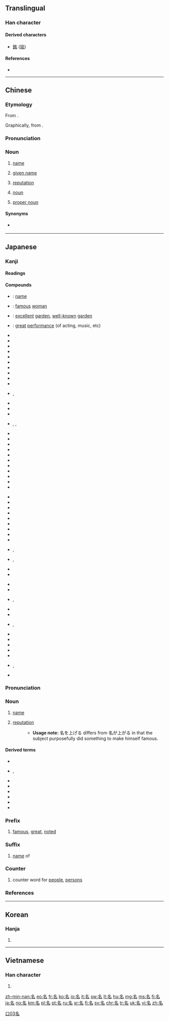 ==Translingual==
{{stroke order|strokes=6}}

===Han character===
{{Han char|rn=30|rad=口|as=03|sn=6|four=27600|canj=NIR|ids=⿱夕口}}

====Derived characters====
* [[銘]] ([[铭]])

====References====
* {{Han ref|kx=0175.090|dkj=03297|dj=0391.020|hdz=10582.060|uh=540D|ud=21517|bh=A657|bd=42583}}

----

==Chinese==
{{zh-forms}}

===Etymology===
From {{etyl|sit-pro|zh}} {{m|sit-pro|*r-miŋ}}.

Graphically, from {{Han compound|夕|t1=crescent|口}}.

===Pronunciation===
{{zh-pron
|m=míng,er=y
|ma=y
|c=meng2,meng4,ming4
|h=poj=miàng
|mn=miâ/bêng
|w=3min
|mc=y
|oc=y
|cat=n
}}

===Noun===
{{zh-noun}}

# [[name]]
#: {{zh-usex|凡 接待 他 的，就是 信 他 '''名''' 的 人，他 就 賜 他們 權柄，作 ^神 的 儿女。|But as many as received him, to them gave he power to become the sons of God, even to them that believe on his '''name'''.|ref=[http://wordproject.org/multi/bi_en_cn_py.htm John 1.12]}}
# {{cx|Min Nan|lang=zh}} [[given name]]
# [[reputation]]
#: {{zh-usex|有名|famous}}
#: {{zh-usex|名牌|having a good brand name; a brand name product}}
# {{cx|grammar|lang=zh}} {{abbreviation of|lang=zh|{{zh-l|名詞}}|dot=:}} [[noun]]
# {{cx|grammar|lang=zh}} {{abbreviation of|lang=zh|{{zh-l|專有名詞}}|dot=:}} [[proper noun]]

====Synonyms====
* {{sense|name}} {{zh-l|名字}}

{{zh-cat|Elementary}}

----

==Japanese==

===Kanji===
{{ja-kanji|grade=1|rs=口03}}

====Readings====
{{ja-readings
|goon=[[みょう]] (myō) < [[みやう]] (myau)
|kanon=[[めい]] (mei)
|kun=[[な]] (na), [[なのる]] (nanoru), [[なづける]] (nazukeru)
|nanori=[[あきら]] (akira), [[かた]] (kata), [[なづく]] (nazuku), [[もり]] (mori)}}

====Compounds====
{{top4}}
* {{ja-r|名前|なまえ}}: [[name]]
* {{ja-r|名媛|めいえん}}: [[famous]] [[woman]]
* {{ja-r|名園|めいえん}}: [[excellent]] [[garden]], [[well-known]] [[garden]]
* {{ja-r|名演|めいえん}}: [[great]] [[performance]] (of acting, music, etc)
* {{ja-r|名家|めいか}}
* {{ja-r|名器|めいき}}
* {{ja-r|名義|めいぎ}}
* {{ja-r|名刺|めいし}}
* {{ja-r|名字|みょうじ}}
* {{ja-r|名手|めいしゅ}}
* {{ja-r|名勝|めいしょう}}
* {{ja-r|名称|めいしょう}}
* {{ja-r|名人|めいじん}}
* {{ja-r|名声|めいせい}}
* {{ja-r|名目|みょうもく}}, {{ja-r|名目|めいもく}}
{{mid4}}
* {{ja-r|名門|めいもん}}
* {{ja-r|名誉|めいよ}}
* {{ja-r|名古屋|なごや}}
* {{ja-r|名立|^なたち}}, {{ja-r|名立|^なだち}}, {{ja-r|名立|^めいたつ}}
* {{ja-r|名宛|なあて}}
* {{ja-r|名案|めいあん}}
* {{ja-r|名花|めいか}}
* {{ja-r|名画|めいが}}
* {{ja-r|名鑑|めいかん}}
* {{ja-r|名妓|めいぎ}}
* {{ja-r|名君|めいくん}}
* {{ja-r|名言|めいげん}}
* {{ja-r|名工|めいこう}}
* {{ja-r|名号|みょうごう}}
* {{ja-r|名作|めいさく}}
{{mid4}}
* {{ja-r|名札|なふだ}}
* {{ja-r|名残|なごり}}
* {{ja-r|名詞|めいし}}
* {{ja-r|名辞|めいじ}}
* {{ja-r|名実|めいじつ}}
* {{ja-r|名主|なぬし}}
* {{ja-r|名匠|めいしょう}}
* {{ja-r|名状|めいじょう}}
* {{ja-r|名数|めいすう}}
* {{ja-r|名跡|みょうせき}}, {{ja-r|名跡|めいせき}}
* {{ja-r|名代|なだい}}, {{ja-r|名代|みょうだい}}
* {{ja-r|名答|めいとう}}
* {{ja-r|名品|めいひん}}
{{mid4}}
* {{ja-r|名物|めいぶつ}}
* {{ja-r|名分|めいぶん}}
* {{ja-r|名聞|みょうもん}}, {{ja-r|名聞|めいぶん}}
* {{ja-r|名簿|めいぼ}}
* {{ja-r|名望|めいぼう}}
* {{ja-r|名利|みょうり}}, {{ja-r|名利|めいり}}
* {{ja-r|名流|めいりゅう}}
* {{ja-r|名論|めいろん}}
* {{ja-r|名刹|めいさつ}}
* {{ja-r|姓名|せいめい}}
* {{ja-r|氏名|しめい}}
* {{ja-r|悪名|あくみょう}}, {{ja-r|悪名|あくめい}}
* {{ja-r|裏名|うらな}}
{{bottom}}

{{ja-kref
|ku=4430
|shift=96BC
|jis=4C3E
|euc=CCBE
|skip=2-3-3
|freq=177
|nelson=1170
|newnelson=716
|halpern=2169
|kld=1371
|heisig=44
|tuttle=3d3.12
}}

{{ja-kanjitab|めい|yomi=o}}

===Pronunciation===
{{ja-pron|yomi=kanon|めい|acc=1|acc_ref=DJR}}

===Noun===
{{ja-noun|な}}
: {{ja-noun|めい}}

# [[name]]
#: {{ja-usex|'''名'''を連ねる|'''な''' を つらねる|put one's '''name''' on (a list)}}
#: {{ja-usex|'''名'''ばかりの|'''な''' ばかり の|in '''name''' only}}
# [[reputation]]
#: {{ja-usex|'''名'''が響いている|'''な''' が ひび.いて いる|be '''famous'''}}
#: {{ja-usex|'''名'''が上がる|'''な''' が あがる|become '''famous'''}}
#: {{ja-usex|'''名'''を上げる/現す/成す/売る|'''な''' を あげる/あらわす/なす/うる|become '''famous''', make one's '''name'''}}
#:* '''Usage note:''' 名を上げる differs from 名が上がる in that the subject purposefully did something to make himself famous.

====Derived terms====
* {{ja-r|名付ける|なづける}}
* {{ja-r|名乗る|なのる}}, {{ja-r|名告る|なのる}}
* {{ja-r|名も無い|な も ない}}
* {{ja-r|名無し|ななし}}
* {{ja-r|名高い|なだかい}}
* {{ja-r|名指し|なざし}}
* {{ja-r|名取|なとり}}
* {{ja-r|名折れ|なおれ}}

===Prefix===
{{ja-pos|めい|prefix}}

# [[famous]], [[great]], [[noted]]

===Suffix===
{{ja-pos|めい|suffix}}
: {{ja-pos|な|suffix}}

# [[name]] of

===Counter===
{{ja-pos|めい|counter}}

# counter word for [[people]], [[persons]]

===References===
<references/>

----

==Korean==

===Hanja===
{{ko-hanja|hangeul=[[명]]|eumhun=이름|rv=myeong|mr=myŏng|y=myeng}}

# {{defn|lang=ko|sort=口03}}

[[Category:Grade 1 kanji|口03名]]

----

==Vietnamese==

===Han character===
{{vi-hantu|[[danh]], [[ranh]], [[thành]]|rs=口03}}

# {{defn|lang=vi|sort=口03}}

[[zh-min-nan:名]]
[[eo:名]]
[[fr:名]]
[[ko:名]]
[[io:名]]
[[it:名]]
[[sw:名]]
[[lt:名]]
[[hu:名]]
[[mg:名]]
[[ms:名]]
[[fj:名]]
[[ja:名]]
[[no:名]]
[[km:名]]
[[pl:名]]
[[pt:名]]
[[ru:名]]
[[sr:名]]
[[fi:名]]
[[sv:名]]
[[chr:名]]
[[tr:名]]
[[uk:名]]
[[vi:名]]
[[zh:名]]